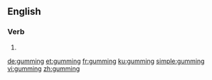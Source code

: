 ==English==

===Verb===
{{head|en|present participle}}

# {{present participle of|gum|lang=en}}

[[de:gumming]]
[[et:gumming]]
[[fr:gumming]]
[[ku:gumming]]
[[simple:gumming]]
[[vi:gumming]]
[[zh:gumming]]